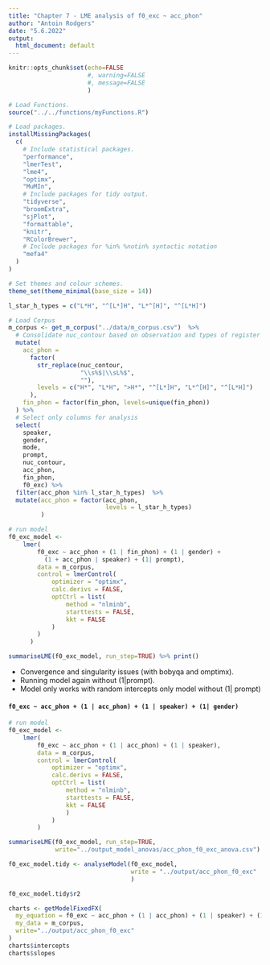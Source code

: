 ```yaml
---
title: "Chapter 7 - LME analysis of f0_exc ~ acc_phon"
author: "Antoin Rodgers"
date: "5.6.2022"
output:
  html_document: default
---
```


```r
knitr::opts_chunk$set(echo=FALSE
                      #, warning=FALSE
                      #, message=FALSE
                      )

# Load Functions.
source("../../functions/myFunctions.R") 

# Load packages.
installMissingPackages(
  c(
    # Include statistical packages.
    "performance",
    "lmerTest",
    "lme4",
    "optimx",
    "MuMIn",
    # Include packages for tidy output.
    "tidyverse",
    "broomExtra",
    "sjPlot",
    "formattable",
    "knitr",
    "RColorBrewer",
    # Include packages for %in% %notin% syntactic notation
    "mefa4"
  )
)

# Set themes and colour schemes.
theme_set(theme_minimal(base_size = 14))

```


```r
l_star_h_types = c("L*H", "^[L*]H", "L*^[H]", "^[L*H]")

# Load Corpus
m_corpus <- get_m_corpus("../data/m_corpus.csv")  %>%
  # Consolidate nuc_contour based on observation and types of register shift.
  mutate(
    acc_phon =
      factor(
        str_replace(nuc_contour,
                    "\\s%$|\\sL%$",
                    ""),
        levels = c("H*", "L*H", ">H*", "^[L*]H", "L*^[H]", "^[L*H]")
      ),
    fin_phon = factor(fin_phon, levels=unique(fin_phon))
  ) %>%
  # Select only columns for analysis
  select(
    speaker,
    gender,
    mode,
    prompt,
    nuc_contour,
    acc_phon,
    fin_phon,
    f0_exc) %>% 
  filter(acc_phon %in% l_star_h_types)  %>% 
  mutate(acc_phon = factor(acc_phon,
                           levels = l_star_h_types)
         )

```

```r
# run model
f0_exc_model <-
    lmer(
        f0_exc ~ acc_phon + (1 | fin_phon) + (1 | gender) +
          (1 + acc_phon | speaker) + (1| prompt),
        data = m_corpus,
        control = lmerControl(
            optimizer = "optimx",
            calc.derivs = FALSE,
            optCtrl = list(
                method = "nlminb",
                starttests = FALSE,
                kkt = FALSE
            )
        )
      )

summariseLME(f0_exc_model, run_step=TRUE) %>% print()
```
-   Convergence and singularity issues (with bobyqa and omptimx).
-   Running model again without (1|prompt).
-   Model only works with random intercepts only model without (1| prompt)

#### `f0_exc ~ acc_phon + (1 | acc_phon) + (1 | speaker) + (1| gender)`

```r
# run model
f0_exc_model <-
    lmer(
        f0_exc ~ acc_phon + (1 | acc_phon) + (1 | speaker),
        data = m_corpus,
        control = lmerControl(
            optimizer = "optimx",
            calc.derivs = FALSE,
            optCtrl = list(
                method = "nlminb",
                starttests = FALSE,
                kkt = FALSE
                )
            )
        )

summariseLME(f0_exc_model, run_step=TRUE,
             write="../output_model_anovas/acc_phon_f0_exc_anova.csv")

```

```r
f0_exc_model.tidy <- analyseModel(f0_exc_model,
                                  write = "../output/acc_phon_f0_exc"
                                  )

f0_exc_model.tidy$r2

```


```r

charts <- getModelFixedFX(
  my_equation = f0_exc ~ acc_phon + (1 | acc_phon) + (1 | speaker) + (1| gender),
  my_data = m_corpus,
  write="../output/acc_phon_f0_exc"
)
charts$intercepts
charts$slopes


```
